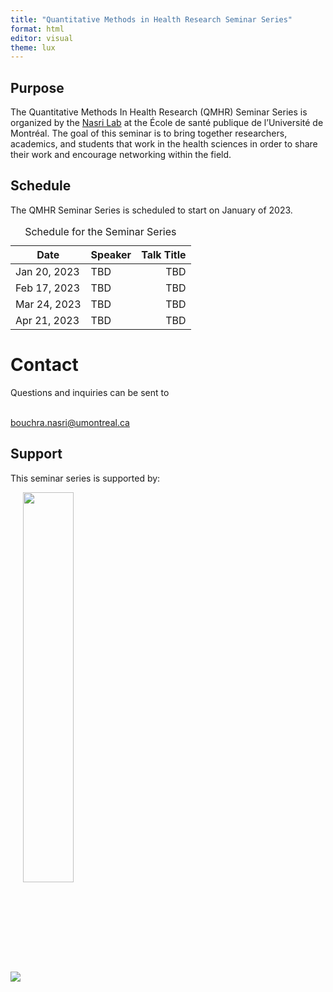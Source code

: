 ```yaml
---
title: "Quantitative Methods in Health Research Seminar Series"
format: html
editor: visual
theme: lux
---
```


## Purpose

The Quantitative Methods In Health Research (QMHR) Seminar Series is organized by the [Nasri Lab](https://www.bouchrarnasri.com/) at the École de santé publique de l'Université de Montréal. The goal of this seminar is to bring together researchers, academics, and students that work in the health sciences in order to share their work and encourage networking within the field.

## Schedule

The QMHR Seminar Series is scheduled to start on January of 2023.

| Date         | Speaker | Talk Title |
|--------------|:--------|-----------:|
| Jan 20, 2023 | TBD     |        TBD |
| Feb 17, 2023 | TBD     |        TBD |
| Mar 24, 2023 | TBD     |        TBD |
| Apr 21, 2023 | TBD     |        TBD |

: Schedule for the Seminar Series

# Contact

Questions and inquiries can be sent to

<!-- <a href = "mailto: qmhs.seminar@gmail.com">qmhs.seminar@gmail.com</a> -->

<br> <a href = "mailto: bouchra.nasri@umontreal.ca">bouchra.nasri\@umontreal.ca</a>

## Support

This seminar series is supported by:

![](images/logos.png) <img src="images/crm.png" width="40%" align="center"/>

